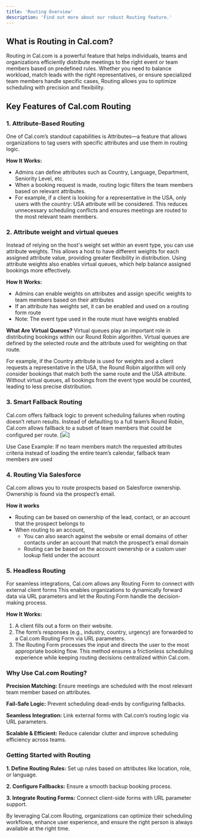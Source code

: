 ```yaml
---
title: 'Routing Overview'
description: 'Find out more about our robust Routing feature.'
---
```


## What is Routing in Cal.com?

Routing in Cal.com is a powerful feature that helps individuals, teams and organizations efficiently distribute meetings to the right event or team members based on predefined rules. Whether you need to balance workload, match leads with the right representatives, or ensure specialized team members handle specific cases, Routing allows you to optimize scheduling with precision and flexibility.

## Key Features of Cal.com Routing
### 1. Attribute-Based Routing
One of Cal.com’s standout capabilities is Attributes—a feature that allows organizations to tag users with specific attributes and use them in routing logic.

**How It Works:**
* Admins can define attributes such as Country, Language, Department, Seniority Level, etc.
* When a booking request is made, routing logic filters the team members based on relevant attributes.
* For example, if a client is looking for a representative in the USA, only users with the country: USA attribute will be considered.
This reduces unnecessary scheduling conflicts and ensures meetings are routed to the most relevant team members.

### 2. Attribute weight and virtual queues
Instead of relying on the host's weight set within an event type, you can use attribute weights. This allows a host to have different weights for each assigned attribute value, providing greater flexibility in distribution. Using attribute weights also enables virtual queues, which help balance assigned bookings more effectively.

**How It Works:**
* Admins can enable weights on attributes and assign specific weights to team members based on their attributes
* If an attribute has weights set, it can be enabled and used on a routing form route
* Note: The event type used in the route must have weights enabled

**What Are Virtual Queues?**
Virtual queues play an important role in distributing bookings within our Round Robin algorithm. Virtual queues are defined by the selected route and the attribute used for weighting on that route.

For example, if the Country attribute is used for weights and a client requests a representative in the USA, the Round Robin algorithm will only consider bookings that match both the same route and the USA attribute. Without virtual queues, all bookings from the event type would be counted, leading to less precise distribution.

### 3. Smart Fallback Routing
Cal.com offers fallback logic to prevent scheduling failures when routing doesn’t return results. Instead of defaulting to a full team’s Round Robin, Cal.com allows fallback to a subset of team members that could be configured per route. 
[![](https://ibb.co/RTnDLXRX)]

Use Case Example:
If no team members match the requested attributes criteria instead of loading the entire team’s calendar, fallback team members are used

### 4. Routing Via Salesforce
Cal.com allows you to route prospects based on Salesforce ownership. Ownership is found via the prospect’s email.

**How it works**
* Routing can be based on ownership of the lead, contact, or an account that the prospect belongs to
* When routing to an account, 
  * You can also search against the website or email domains of other contacts under an account that match the prospect’s email domain
  * Routing can be based on the account ownership or a custom user lookup field under the account

### 5. Headless Routing
For seamless integrations, Cal.com allows any Routing Form to connect with external client forms  This enables organizations to dynamically forward data via URL parameters and let the Routing Form handle the decision-making process.

**How It Works:**
1. A client fills out a form on their website.
2. The form’s responses (e.g., industry, country, urgency) are forwarded to a Cal.com Routing Form via URL parameters.
3. The Routing Form processes the input and directs the user to the most appropriate booking flow.
This method ensures a frictionless scheduling experience while keeping routing decisions centralized within Cal.com.

### Why Use Cal.com Routing?
**Precision Matching:** Ensure meetings are scheduled with the most relevant team member based on attributes.

**Fail-Safe Logic:** Prevent scheduling dead-ends by configuring fallbacks.

**Seamless Integration:** Link external forms with Cal.com’s routing logic via URL parameters.

**Scalable & Efficient:** Reduce calendar clutter and improve scheduling efficiency across teams.


### Getting Started with Routing
**1. Define Routing Rules:** Set up rules based on attributes like location, role, or language.

**2. Configure Fallbacks:** Ensure a smooth backup booking process.

**3. Integrate Routing Forms:** Connect client-side forms with URL parameter support.

By leveraging Cal.com Routing, organizations can optimize their scheduling workflows, enhance user experience, and ensure the right person is always available at the right time.


